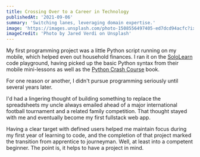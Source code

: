 ```yaml
---
title: Crossing Over to a Career in Technology
publishedAt: '2021-09-06'
summary: 'Switching lanes, leveraging domain expertise.'
image: 'https://images.unsplash.com/photo-1508556497405-ed7dcd94acfc?ixlib=rb-1.2.1&ixid=MnwxMjA3fDB8MHxwaG90by1wYWdlfHx8fGVufDB8fHx8&auto=format&fit=crop&w=780&q=80'
imageCredit: 'Photo by Jared Verdi on Unsplash'
---
```


My first programming project was a little Python script running on my mobile, which helped even out household finances. I ran it on the [SoloLearn](https://www.sololearn.com) code playground, having picked up the basic Python syntax from their mobile mini-lessons as well as the [Python Crash Course](https://nostarch.com/pythoncrashcourse2e) book.

For one reason or another, I didn't pursue programming seriously until several years later.

I'd had a lingering thought of building something to replace the spreadsheets my uncle always emailed ahead of a major international football tournament and a related family competition. That thought stayed with me and eventually become my first fullstack web app.

Having a clear target with defined users helped me maintain focus during my first year of learning to code, and the completion of that project marked the transition from apprentice to journeyman. Well, at least into a competent beginner. The point is, it helps to have a project in mind.
